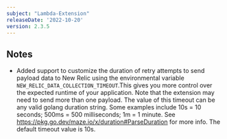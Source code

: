 ```yaml
---
subject: "Lambda-Extension"
releaseDate: '2022-10-20'
version: 2.3.5
---
```


## Notes

* Added support to customize the duration of retry attempts to send payload data to New Relic using the environmental variable `NEW_RELIC_DATA_COLLECTION_TIMEOUT`.This gives you more control
over the expected runtime of your application. Note that the extension may need to send more than one payload. The value of this timeout can be any
valid golang duration string. Some examples include 10s = 10 seconds;
500ms = 500 milliseconds; 1m = 1 minute. See
https://pkg.go.dev/maze.io/x/duration#ParseDuration for more info. The default timeout value is 10s.

